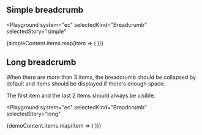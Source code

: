 

## Simple breadcrumb

<Playground
  system="ec"
  selectedKind="Breadcrumb"
  selectedStory="simple"
>
  <Breadcrumb label={simpleContent.label} ellipsisLabel="Click to expand">
    {simpleContent.items.map(item => (
      <BreadcrumbItem {...item} key={item.label} />
    ))}
  </Breadcrumb>
</Playground>

## Long breadcrumb

When there are more than 3 items, the breadcrumb should be collapsed by default and items should be displayed if there's enough space.

The first item and the last 2 items should always be visible.

<Playground
  system="ec"
  selectedKind="Breadcrumb"
  selectedStory="long"
>
  <Breadcrumb label={demoContent.label} ellipsisLabel="Click to expand">
    {demoContent.items.map(item => (
      <BreadcrumbItem {...item} key={item.label} />
    ))}
  </Breadcrumb>
</Playground>
